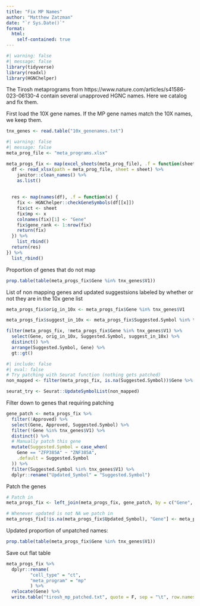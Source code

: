 ```yaml
---
title: "Fix MP Names"
author: "Matthew Zatzman"
date: "`r Sys.Date()`"
format:
  html: 
    self-contained: true
---
```



```r
#| warning: false
#| message: false
library(tidyverse)
library(readxl)
library(HGNChelper)
```

The Tirosh metaprograms from https://www.nature.com/articles/s41586-023-06130-4 contain several unapproved HGNC names. Here we catalog and fix them.

First load the 10X gene names. If the MP gene names match the 10X names, we keep them.

```r
tnx_genes <- read.table("10x_genenames.txt")
```


```r
#| warning: false
#| message: false
meta_prog_file <- "meta_programs.xlsx"

meta_progs_fix <- map(excel_sheets(meta_prog_file), .f = function(sheet) {
  df <- read_xlsx(path = meta_prog_file, sheet = sheet) %>%
    janitor::clean_names() %>%
    as.list()
    
  
  res <- map(names(df), .f = function(x) {
    fix <- HGNChelper::checkGeneSymbols(df[[x]])
    fix$ct <- sheet
    fix$mp <- x
    colnames(fix)[1] <- "Gene"
    fix$gene_rank <- 1:nrow(fix)
    return(fix)
  }) %>%
    list_rbind()
  return(res)
}) %>%
  list_rbind()
```


Proportion of genes that do not map

```r
prop.table(table(meta_progs_fix$Gene %in% tnx_genes$V1))
```

List of non mapping genes and updated suggestsions labeled by whether or not they are in the 10x gene list

```r
meta_progs_fix$orig_in_10x <- meta_progs_fix$Gene %in% tnx_genes$V1

meta_progs_fix$suggest_in_10x <- meta_progs_fix$Suggested.Symbol %in% tnx_genes$V1

filter(meta_progs_fix, !meta_progs_fix$Gene %in% tnx_genes$V1) %>%
  select(Gene, orig_in_10x, Suggested.Symbol, suggest_in_10x) %>%
  distinct() %>%
  arrange(Suggested.Symbol, Gene) %>%
  gt::gt()
```


```r
#| include: false
#| eval: false
# Try patching with Seurat function (nothing gets patched)
non_mapped <- filter(meta_progs_fix, is.na(Suggested.Symbol))$Gene %>% unique()

seurat_try <- Seurat::UpdateSymbolList(non_mapped)
```

Filter down to genes that requiring patching

```r
gene_patch <- meta_progs_fix %>%
  filter(!Approved) %>%
  select(Gene, Approved, Suggested.Symbol) %>%
  filter(!Gene %in% tnx_genes$V1) %>%
  distinct() %>%
  # Manually patch this gene
  mutate(Suggested.Symbol = case_when(
    Gene == "ZFP385A" ~ "ZNF385A",
    .default = Suggested.Symbol
  )) %>%
  filter(Suggested.Symbol %in% tnx_genes$V1) %>%
  dplyr::rename("Updated_Symbol" = "Suggested.Symbol")
```

Patch the genes

```r
# Patch in
meta_progs_fix <- left_join(meta_progs_fix, gene_patch, by = c("Gene", "Approved"))

# Whenever updated is not NA we patch in
meta_progs_fix[!is.na(meta_progs_fix$Updated_Symbol), "Gene"] <- meta_progs_fix[!is.na(meta_progs_fix$Updated_Symbol), "Updated_Symbol"]
```

Updated proportion of unpatched names:

```r
prop.table(table(meta_progs_fix$Gene %in% tnx_genes$V1))
```

Save out flat table

```r
meta_progs_fix %>%
  dplyr::rename(
         "cell_type" = "ct",
         "meta_program" = "mp"
         ) %>%
  relocate(Gene) %>%
  write.table("tirosh_mp_patched.txt", quote = F, sep = "\t", row.names = F, col.names = T)
```




